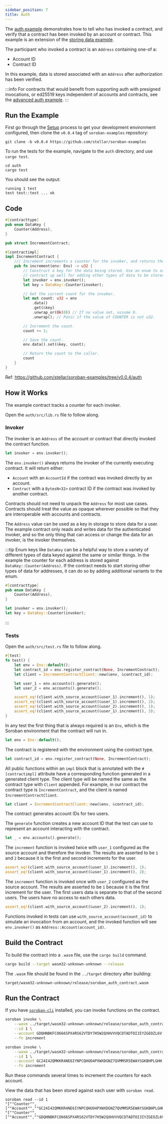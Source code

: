 ```yaml
---
sidebar_position: 7
title: Auth
---
```


The [auth example] demonstrates how to tell who has invoked a contract, and
verify that a contract has been invoked by an account or contract. This example
is an extension of the [storing data example].

[events example]: https://github.com/stellar/soroban-examples/tree/v0.0.4/events
[storing data example]: storing-data.mdx

The participant who invoked a contract is an `Address` containing one-of a:
- Account ID
- Contract ID

In this example, data is stored associated with an `Address` after
authorization has been verified.

:::info
For contracts that would benefit from supporting auth with presigned
invocations, or ed25519 keys independent of accounts and contracts, see the
[advanced auth example].
:::

[auth example]: https://github.com/stellar/soroban-examples/tree/v0.0.4/auth
[advanced auth example]: auth-advanced.mdx

## Run the Example

First go through the [Setup] process to get your development environment
configured, then clone the `v0.0.4` tag of `soroban-examples` repository:

[Setup]: ../getting-started/setup.mdx

```
git clone -b v0.0.4 https://github.com/stellar/soroban-examples
```

To run the tests for the example, navigate to the `auth` directory, and use
`cargo test`.

```
cd auth
cargo test
```

You should see the output:

```
running 1 test
test test::test ... ok
```

## Code

```rust title="auth/src/lib.rs"
#[contracttype]
pub enum DataKey {
    Counter(Address),
}

pub struct IncrementContract;

#[contractimpl]
impl IncrementContract {
    /// Increment increments a counter for the invoker, and returns the value.
    pub fn increment(env: Env) -> u32 {
        // Construct a key for the data being stored. Use an enum to set the
        // contract up well for adding other types of data to be stored.
        let invoker = env.invoker();
        let key = DataKey::Counter(invoker);

        // Get the current count for the invoker.
        let mut count: u32 = env
            .data()
            .get(&key)
            .unwrap_or(Ok(0)) // If no value set, assume 0.
            .unwrap(); // Panic if the value of COUNTER is not u32.

        // Increment the count.
        count += 1;

        // Save the count.
        env.data().set(&key, count);

        // Return the count to the caller.
        count
    }
}
```

Ref: https://github.com/stellar/soroban-examples/tree/v0.0.4/auth

## How it Works

The example contract tracks a counter for each invoker.

Open the `auth/src/lib.rs` file to follow along.

### Invoker

The invoker is an `Address` of the account or contract that directly
invoked the contract function.

```rust
let invoker = env.invoker();
```

The `env.invoker()` always returns the invoker of the currently executing
contract. It will return either:
- `Account` with an `AccountId` if the contract was invoked directly by an
account.
- `Contract` with a `BytesN<32>` contract ID if the contract was invoked by
another contract.

Contracts should not need to unpack the `Address` for most use cases. Contracts
should treat the value as opaque wherever possible so that they are
interoperable with accounts and contracts.

The `Address` value can be used as a key in storage to store data for a user.
The example contract only reads and writes data for the authenticated invoker,
and so the only thing that can access or change the data for an invoker, is the
invoker themselves.

:::tip
Enum keys like `DataKey` can be a helpful way to store a variety of different
types of data keyed against the same or similar things. In the example the
counter for each address is stored against `DataKey::Counter(Address)`. If the
contract needs to start storing other types of data for addresses, it can do so
by adding additional variants to the enum.
```rust
#[contracttype]
pub enum DataKey {
    Counter(Address),
}
```
```rust
let invoker = env.invoker();
let key = DataKey::Counter(invoker);
```
:::

### Tests

Open the `auth/src/test.rs` file to follow along.

```rust title="auth/src/test.rs"
#[test]
fn test() {
    let env = Env::default();
    let contract_id = env.register_contract(None, IncrementContract);
    let client = IncrementContractClient::new(&env, &contract_id);

    let user_1 = env.accounts().generate();
    let user_2 = env.accounts().generate();

    assert_eq!(client.with_source_account(&user_1).increment(), 1);
    assert_eq!(client.with_source_account(&user_1).increment(), 2);
    assert_eq!(client.with_source_account(&user_2).increment(), 1);
    assert_eq!(client.with_source_account(&user_1).increment(), 3);
}

```

In any test the first thing that is always required is an `Env`, which is the
Soroban environment that the contract will run in.

```rust
let env = Env::default();
```

The contract is registered with the environment using the contract type.

```rust
let contract_id = env.register_contract(None, IncrementContract);
```

All public functions within an `impl` block that is annotated with the
`#[contractimpl]` attribute have a corresponding function generated in a
generated client type. The client type will be named the same as the contract
type with `Client` appended. For example, in our contract the contract type is
`IncrementContract`, and the client is named `IncrementContractClient`.

```rust
let client = IncrementContractClient::new(&env, &contract_id);
```

The contract generates account IDs for two users.

The `generate` function creates a new account ID that the test can use to
represent an account interacting with the contract.
```rust
let _ = env.accounts().generate();
```

The `increment` function is invoked twice with `user_1` configured as the source
account and therefore the invoker. The results are asserted to be `1` and `2`
because it is the first and second increments for the user.

```rust
assert_eq!(client.with_source_account(&user_1).increment(), 1);
assert_eq!(client.with_source_account(&user_1).increment(), 2);
```

The `increment` function is invoked once with `user_2` configured as the source
account. The results are asserted to be `1` because it is the first increment
for the user. The first users data is separate to that of the second users. The
users have no access to each others data.

```rust
assert_eq!(client.with_source_account(&user_2).increment(), 1);
```

Functions invoked in tests can use `with_source_account(account_id)` to simulate
an invocation from an account, and the invoked function will see `env.invoker()`
as `Address::Account(account_id)`.

## Build the Contract

To build the contract into a `.wasm` file, use the `cargo build` command.

```sh
cargo build --target wasm32-unknown-unknown --release
```

The `.wasm` file should be found in the `../target` directory after building:

```
target/wasm32-unknown-unknown/release/soroban_auth_contract.wasm
```

## Run the Contract

If you have [`soroban-cli`] installed, you can invoke functions on the contract.

```sh
soroban invoke \
    --wasm ../target/wasm32-unknown-unknown/release/soroban_auth_contract.wasm \
    --id 1 \
    --account GDQHNBKFCO666SPX4RS62VTDY7H5W2QXHVVVQCDTADTOI3IYZGEOZL6V \
    --fn increment
```

```sh
soroban invoke \
    --wasm ../target/wasm32-unknown-unknown/release/soroban_auth_contract.wasm \
    --id 1 \
    --account GC24I42QMKKR4NE6IYNPCQHUO4PXWXDGNZ7QVMMSR5EWAYSGKBHPLGHH \
    --fn increment
```

Run these commands several times to increment the counters for each account.

View the data that has been stored against each user with `soroban read`.

```
soroban read --id 1
"[""Counter"",[""Account"",""GC24I42QMKKR4NE6IYNPCQHUO4PXWXDGNZ7QVMMSR5EWAYSGKBHPLGHH""]]",1
"[""Counter"",[""Account"",""GDQHNBKFCO666SPX4RS62VTDY7H5W2QXHVVVQCDTADTOI3IYZGEOZL6V""]]",3
```

[`soroban-cli`]: ../getting-started/setup#install-the-soroban-cli
